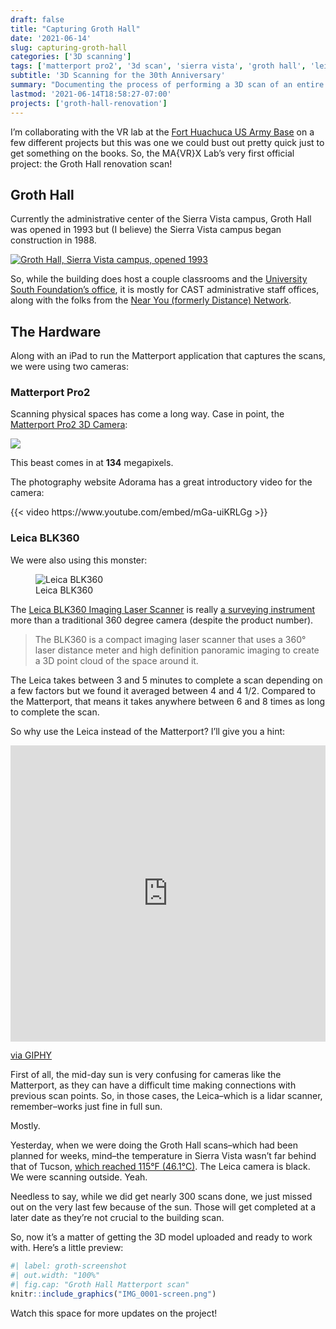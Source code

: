 ```yaml
---
draft: false
title: "Capturing Groth Hall"
date: '2021-06-14'
slug: capturing-groth-hall
categories: ['3D scanning']
tags: ['matterport pro2', '3d scan', 'sierra vista', 'groth hall', 'leica blk360']
subtitle: '3D Scanning for the 30th Anniversary'
summary: "Documenting the process of performing a 3D scan of an entire building using the Matterport camera."
lastmod: '2021-06-14T18:58:27-07:00'
projects: ['groth-hall-renovation']
---
```


I'm collaborating with the VR lab at the [Fort Huachuca US Army Base](https://home.army.mil/huachuca/index.php) on a few different projects but this was one we could bust out pretty quick just to get something on the books. So, the MA{VR}X Lab's very first official project: the Groth Hall renovation scan!

## Groth Hall

Currently the administrative center of the Sierra Vista campus, Groth Hall was opened in 1993 but (I believe) the Sierra Vista campus began construction in 1988.

[![Groth Hall, Sierra Vista campus, opened 1993](https://static.wixstatic.com/media/edd9e8_5a0ae5bbe5f3481797651309eaeb90fe.jpg/v1/fill/w_552,h_311,fp_0.44_0.42,q_90/edd9e8_5a0ae5bbe5f3481797651309eaeb90fe.jpg)](https://www.universitysouthfoundation.com/history)

So, while the building does host a couple classrooms and the [University South Foundation's office](https://www.universitysouthfoundation.com/), it is mostly for CAST administrative staff offices, along with the folks from the [Near You (formerly Distance) Network](https://transfer.arizona.edu/near-you-network).

## The Hardware

Along with an iPad to run the Matterport application that captures the scans, we were using two cameras:

### Matterport Pro2

Scanning physical spaces has come a long way. Case in point, the [Matterport Pro2 3D Camera](https://matterport.com/cameras/pro2-3D-camera):

[![](https://matterport.com/sites/default/files/images/Pro2Hero.png)](https://matterport.com/cameras/pro2-3D-camera)

This beast comes in at **134** megapixels.

The photography website Adorama has a great introductory video for the camera:

{{< video https://www.youtube.com/embed/mGa-uiKRLGg >}}

### Leica BLK360

We were also using this monster:

![Leica BLK360](https://www.sccssurvey.co.uk/media/catalog/product/cache/1/image/800x/040ec09b1e35df139433887a97daa66f/l/e/leica_blk360_led.jpg)

The [Leica BLK360 Imaging Laser Scanner](https://leica-geosystems.com/products/laser-scanners/scanners/blk360) is really [a surveying instrument](https://shop.leica-geosystems.com/learn/reality-capture/blk360) more than a traditional 360 degree camera (despite the product number).

>The BLK360 is a compact imaging laser scanner that uses a 360° laser distance meter and high definition panoramic imaging to create a 3D point cloud of the space around it.

The Leica takes between 3 and 5 minutes to complete a scan depending on a few factors but we found it averaged between 4 and 4 1/2. Compared to the Matterport, that means it takes anywhere between 6 and 8 times as long to complete the scan.

So why use the Leica instead of the Matterport? I'll give you a hint:

<div style="width:100%;height:0;padding-bottom:94%;position:relative;"><iframe src="https://giphy.com/embed/5TBlqBtLtrzUc" width="100%" height="100%" style="position:absolute" frameBorder="0" class="giphy-embed" allowFullScreen></iframe></div><p><a href="https://giphy.com/gifs/sun-desert-raccoon-5TBlqBtLtrzUc">via GIPHY</a></p>

First of all, the mid-day sun is very confusing for cameras like the Matterport, as they can have a difficult time making connections with previous scan points. So, in those cases, the Leica--which is a lidar scanner, remember--works just fine in full sun.

Mostly.

Yesterday, when we were doing the Groth Hall scans--which had been planned for weeks, mind--the temperature in Sierra Vista wasn't far behind that of Tucson, [which reached 115&deg;F (46.1&deg;C)](https://kvoa.com/weather/2021/06/14/excessive-heat-through-saturday-and-a-slight-chance-for-storms/). The Leica camera is black. We were scanning outside. Yeah.

Needless to say, while we did get nearly 300 scans done, we just missed out on the very last few because of the sun. Those will get completed at a later date as they're not crucial to the building scan.

So, now it's a matter of getting the 3D model uploaded and ready to work with. Here's a little preview:

```r
#| label: groth-screenshot
#| out.width: "100%"
#| fig.cap: "Groth Hall Matterport scan"
knitr::include_graphics("IMG_0001-screen.png")
```

Watch this space for more updates on the project!
